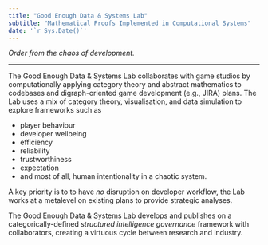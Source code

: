 ```yaml
---
title: "Good Enough Data & Systems Lab"
subtitle: "Mathematical Proofs Implemented in Computational Systems"
date: '`r Sys.Date()`'
---
```


*Order from the chaos of development.*

---

The Good Enough Data & Systems Lab collaborates with game studios by computationally applying category theory and abstract mathematics to codebases and digraph-oriented game development (e.g., JIRA) plans. The Lab uses a mix of category theory, visualisation, and data simulation to explore frameworks such as  

- player behaviour
- developer wellbeing
- efficiency
- reliability
- trustworthiness
- expectation
- and most of all, human intentionality in a chaotic system.

A key priority is to to have *no* disruption on developer workflow, the Lab works at a metalevel on existing plans to provide strategic analyses.

The Good Enough Data & Systems Lab develops and publishes on a categorically-defined *structured intelligence governance* framework with collaborators, creating a virtuous cycle between research and industry. 